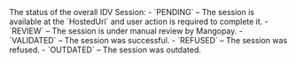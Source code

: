 <ResponseField name="Status" type="string" >    
The status of the overall IDV Session:
- `PENDING` – The session is available at the `HostedUrl` and user action is required to complete it. 
- `REVIEW` – The session is under manual review by Mangopay. 
- `VALIDATED` – The session was successful.
- `REFUSED` – The session was refused.
- `OUTDATED` – The session was outdated.
</ResponseField>
